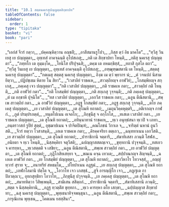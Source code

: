 ```yaml
---
title: "10.1 สตฺตนคเรสุปญฺญตฺตสิกฺขาปท"
tableOfContents: false
sidebar:
  order: 1
type: "tipitaka"
basket: "vi"
book: "pari"
---
```



<DynamicBreadcrumb />

<Division number="335" book="pari">

<Paragraph number="1615" type="verses" book="pari">
_“เอกํสํ จีวรํ กตฺวา,_  
_ปคฺคณฺหิตฺวาน อญฺชลิํ;_  
_อาสีสมานรูโปว,_  
_กิสฺส ตฺวํ อิธ มาคโต”._  

</Paragraph>

<Paragraph number="1616" type="verses" book="pari">
_“ทฺวีสุ วินเยสุ เย ปญฺญตฺตา,_  
อุทฺเทสํ อาคจฺฉนฺติ อุโปสเถสุ;_  
_กติ เต สิกฺขาปทา โหนฺติ,_  
_กติสุ นคเรสุ ปญฺญตฺตา”._  

</Paragraph>

<Paragraph number="1617" type="verses" book="pari">
_“ภทฺทโก เต อุมฺมงฺโค,_  
_โยนิโส ปริปุจฺฉสิ;_  
_ตคฺฆ เต อหมกฺขิสฺสํ,_  
_ยถาสิ กุสโล ตถา”._  

</Paragraph>

<Paragraph number="1618" type="verses" book="pari">
_“ทฺวีสุ วินเยสุ เย ปญฺญตฺตา,_  
อุทฺเทสํ อาคจฺฉนฺติ อุโปสเถสุ;_  
_อฑฺฒุฑฺฒสตานิ เต โหนฺติ,_  
_สตฺตสุ นคเรสุ ปญฺญตฺตา”._  

</Paragraph>

<Paragraph number="1619" type="verses" book="pari">
_“กตเมสุ สตฺตสุ นคเรสุ ปญฺญตฺตา,_  
อิงฺฆ เม ตฺวํ พฺยากร นํ;_  
_ตํ วจนปถํ นิสามยิตฺวา,_  
_ปฏิปชฺเชม หิตาย โน สิยา”._  

</Paragraph>

<Paragraph number="1620" type="verses" book="pari">
_“เวสาลิยํ ราชคเห,_  
_สาวตฺถิยญฺจ อาฬวิยํ;_  
_โกสมฺพิยญฺจ สกฺเกสุ,_  
_ภคฺเคสุ เจว ปญฺญตฺตา”._  

</Paragraph>

<Paragraph number="1621" type="verses" book="pari">
_“กติ เวสาลิยํ ปญฺญตฺตา,_  
_กติ ราชคเห กตา;_  
_สาวตฺถิยํ กติ โหนฺติ,_  
_กติ อาฬวิยํ กตา”._  

</Paragraph>

<Paragraph number="1622" type="verses" book="pari">
_“กติ โกสมฺพิยํ ปญฺญตฺตา,_  
_กติ สกฺเกสุ วุจฺจนฺติ;_  
_กติ ภคฺเคสุ ปญฺญตฺตา,_  
_ตํ เม อกฺขาหิ ปุจฺฉิโต”._  

</Paragraph>

<Paragraph number="1623" type="verses" book="pari">
_“ทส เวสาลิยํ ปญฺญตฺตา,_  
_เอกวีส ราชคเห กตา;_  
_ฉอูน ตีณิสตานิ,_  
_สพฺเพ สาวตฺถิยํ กตา._  

</Paragraph>

<Paragraph number="1624" type="verses" book="pari">
_ฉ อาฬวิยํ ปญฺญตฺตา,_  
_อฏฺฐ โกสมฺพิยํ กตา;_  
_อฏฺฐ สกฺเกสุ วุจฺจนฺติ,_  
_ตโย ภคฺเคสุ ปญฺญตฺตา._  

</Paragraph>

<Paragraph number="1625" type="verses" book="pari">
_เย เวสาลิยํ ปญฺญตฺตา,_  
_เต สุโณหิ ยถาตถํ;_  
_เมถุนวิคฺคหุตฺตริ,_  
_อติเรกญฺจ กาฬกํ._  

</Paragraph>

<Paragraph number="1626" type="verses" book="pari">
_ภูตํ ปรมฺปรภตฺตํ,_  
_ทนฺตโปเนน อเจลโก;_  
_ภิกฺขุนีสุ จ อกฺโกโส,_  
_ทเสเต เวสาลิยํ กตา._  

</Paragraph>

<Paragraph number="1627" type="verses" book="pari">
_เย ราชคเห ปญฺญตฺตา,_  
_เต สุโณหิ ยถาตถํ;_  
_อทินฺนาทานํ ราชคเห,_  
_ทฺเว อนุทฺธํสนา ทฺเวปิ จ เภทา._  

</Paragraph>

<Paragraph number="1628" type="verses" book="pari">
_อนฺตรวาสกํ รูปิยํ สุตฺตํ,_  
อุชฺฌาปเนน จ ปาจิตปิณฺฑํ;_  
_คณโภชนํ วิกาเล จ,_  
_จาริตฺตํ นหานํ อูนวีสติ._  

</Paragraph>

<Paragraph number="1629" type="verses" book="pari">
_จีวรํ ทตฺวา โวสาสนฺติ,_  
_เอเต ราชคเห กตา;_  
_คิรคฺคจริยา ตตฺเถว,_  
_ฉนฺททาเนน เอกวีสติ._  

</Paragraph>

<Paragraph number="1630" type="verses" book="pari">
_เย สาวตฺถิยํ ปญฺญตฺตา,_  
_เต สุโณหิ ยถาตถํ;_  
_ปาราชิกานิ จตฺตาริ,_  
_สํฆาทิเสสา ภวนฺติ โสฬส._  

</Paragraph>

<Paragraph number="1631" type="verses" book="pari">
_อนิยตา จ ทฺเว โหนฺติ,_  
_นิสฺสคฺคิยา จตุวีสติ;_  
_ฉปญฺญาสสตญฺเจว,_  
_ขุทฺทกานิ ปวุจฺจนฺติ._  

</Paragraph>

<Paragraph number="1632" type="verses" book="pari">
_ทสเยว จ คารยฺหา,_  
_ทฺเวสตฺตติ จ เสขิยา;_  
_ฉอูน ตีณิสตานิ,_  
_สพฺเพ สาวตฺถิยํ กตา._  

</Paragraph>

<Paragraph number="1633" type="verses" book="pari">
_เย อาฬวิยํ ปญฺญตฺตา,_  
_เต สุโณหิ ยถาตถํ;_  
_กุฏิโกสิยเสยฺยา จ,_  
_ขณเน คจฺฉ เทวเต;_  
_สปฺปาณกญฺจ สิญฺจนฺติ,_  
_ฉ เอเต อาฬวิยํ กตา._  

</Paragraph>

<Paragraph number="1634" type="verses" book="pari">
_เย โกสมฺพิยํ ปญฺญตฺตา,_  
_เต สุโณหิ ยถาตถํ;_  
_มหาวิหาโร โทวจสฺสํ,_  
_อญฺญํ ทฺวารํ สุราย จ;_  
_อนาทริยํ สหธมฺโม,_  
_ปโยปาเนน อฏฺฐมํ._  

</Paragraph>

<Paragraph number="1635" type="verses" book="pari">
_เย สกฺเกสุ ปญฺญตฺตา,_  
_เต สุโณหิ ยถาตถํ;_  
_เอฬกโลมานิ ปตฺโต จ,_  
_โอวาโท เจว เภสชฺชํ._  

</Paragraph>

<Paragraph number="1636" type="verses" book="pari">
_สูจิ อารญฺญิโก เจว,_  
_อฏฺเฐเต กาปิลวตฺถเว;_  
อุทกสุทฺธิยา โอวาโท,_  
_ภิกฺขุนีสุ ปวุจฺจนฺติ._  

</Paragraph>

<Paragraph number="1637" type="verses" book="pari">
_เย ภคฺเคสุ ปญฺญตฺตา,_  
_เต สุโณหิ ยถาตถํ;_  
_สมาทหิตฺวา วิสิพฺเพนฺติ,_  
_สามิเสน สสิตฺถกํ._  

</Paragraph>

<Paragraph number="1638" type="verses" book="pari">
_ปาราชิกานิ จตฺตาริ,_  
_สํฆาทิเสสานิ ภวนฺติ;_  
_สตฺต จ นิสฺสคฺคิยานิ,_  
_อฏฺฐ ทฺวตฺติํส ขุทฺทกา._  

</Paragraph>

<Paragraph number="1639" type="verses" book="pari">
_ทฺเว คารยฺหา ตโย เสกฺขา,_  
_ฉปฺปญฺญาส สิกฺขาปทา;_  
_ฉสุ นคเรสุ ปญฺญตฺตา,_  
_พุทฺเธนาทิจฺจพนฺธุนา._  

</Paragraph>

<Paragraph number="1640" type="verses" book="pari">
_ฉอูน ตีณิสตานิ,_  
_สพฺเพ สาวตฺถิยํ กตา;_  
_การุณิเกน พุทฺเธน,_  
_โคตเมน ยสสฺสินา”._
</Paragraph>
</Division>